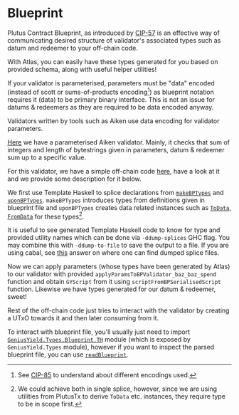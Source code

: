 
# Blueprint

Plutus Contract Blueprint, as introduced by [CIP-57](https://cips.cardano.org/cip/CIP-0057) is an effective way of communicating desired structure of validator's associated types such as datum and redeemer to your off-chain code.

With Atlas, you can easily have these types generated for you based on provided schema, along with useful helper utilities!

<Callout>

If your validator is parameterised, parameters must be "data" encoded (instead of scott or sums-of-products encoding[^1]) as blueprint notation requires it (data) to be primary binary interface. This is not an issue for datums & redeemers as they are required to be data encoded anyway.

Validators written by tools such as Aiken use data encoding for validator parameters.
</Callout>

[Here](https://github.com/geniusyield/atlas/blob/main/tests/aiken/bar/validators/baz.ak) we have a parameterised Aiken validator. Mainly, it checks that sum of integers and length of bytestrings given in parameters, datum & redeemer sum up to a specific value.

For this validator, we have a simple off-chain code [here](https://github.com/geniusyield/atlas/blob/main/tests-privnet/GeniusYield/Test/Privnet/Blueprint.hs), have a look at it and we provide some description for it below.

We first use Template Haskell to splice declarations from [`makeBPTypes`](https://haddock.atlas-app.io/GeniusYield-Types-Blueprint-TH.html#v:makeBPTypes) and [`uponBPTypes`](https://haddock.atlas-app.io/GeniusYield-Types-Blueprint-TH.html#v:uponBPTypes). `makeBPTypes` introduces types from definitions given in blueprint file and `uponBPTypes` creates data related instances such as [`ToData`](https://plutus.cardano.intersectmbo.org/haddock/latest/plutus-ledger-api/PlutusLedgerApi-Common.html#t:ToData), [`FromData`](https://plutus.cardano.intersectmbo.org/haddock/latest/plutus-ledger-api/PlutusLedgerApi-Common.html#t:FromData) for these types[^2].

It is useful to see generated Template Haskell code to know for type and provided utility names which can be done via `-ddump-splices` GHC flag. You may combine this with `-ddump-to-file` to save the output to a file. If you are using cabal, see [this](https://stackoverflow.com/questions/24717500/viewing-core-when-compiling-with-cabal/69678961#69678961) answer on where one can find dumped splice files.

Now we can apply parameters (whose types have been generated by Atlas) to our validator with provided `applyParamsToBPValidator_baz_baz_spend` function and obtain `GYScript` from it using `scriptFromBPSerialisedScript` function. Likewise we have types generated for our datum & redeemer, sweet!

Rest of the off-chain code just tries to interact with the validator by creating a UTxO towards it and then later consuming from it.

<Callout>

To interact with blueprint file, you'll usually just need to import [`GeniusYield.Types.Blueprint.TH`](https://haddock.atlas-app.io/GeniusYield-Types-Blueprint-TH.html) module (which is exposed by `GeniusYield.Types` module), however if you want to inspect the parsed blueprint file, you can use [`readBlueprint`](https://haddock.atlas-app.io/GeniusYield-Types-Blueprint.html#v:readBlueprint).
</Callout>

[^1]: See [CIP-85](https://cips.cardano.org/cip/CIP-0085) to understand about different encodings used.
[^2]: We could achieve both in single splice, however, since we are using utilities from PlutusTx to derive `ToData` etc. instances, they require type to be in scope first.